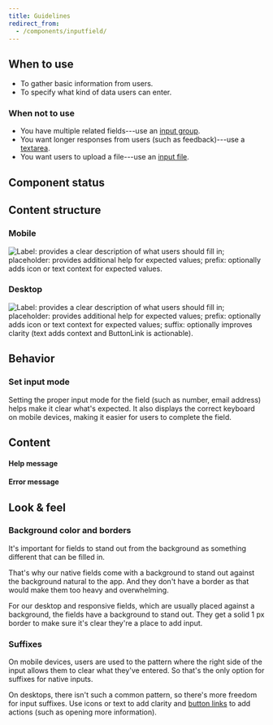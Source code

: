 ```yaml
---
title: Guidelines
redirect_from:
  - /components/inputfield/
---
```



<ReactExample exampleId="InputField-default" />

## When to use

- To gather basic information from users.
- To specify what kind of data users can enter.

### When not to use

- You have multiple related fields---use an [input group](/components/input/inputgroup/).
- You want longer responses from users (such as feedback)---use a [textarea](/components/input/textarea/).
- You want users to upload a file---use an [input file](/components/input/inputfile/).

## Component status

<ComponentStatus component="InputField" />

## Content structure

### Mobile

![Label: provides a clear description of what users should fill in; placeholder: provides additional help for expected values; prefix: optionally adds icon or text context for expected values.](fileId:4QJZqvBvRrLu6t9mwObCkA;nodeId:289%3A17)

### Desktop

![Label: provides a clear description of what users should fill in; placeholder: provides additional help for expected values; prefix: optionally adds icon or text context for expected values; suffix: optionally improves clarity (text adds context and ButtonLink is actionable).](fileId:4QJZqvBvRrLu6t9mwObCkA;nodeId:576%3A1259)

## Behavior

### Set input mode

Setting the proper input mode for the field (such as number, email address)
helps make it clear what's expected.
It also displays the correct keyboard on mobile devices,
making it easier for users to complete the field.

## Content

<InputLabelsSnippet />

<InputHelpErrorSnippet />

<!-- eslint-disable -->

#### Help message

<!-- eslint-enable -->

<ReactExample exampleId="InputField-help" minHeight={250} />

#### Error message

<ReactExample exampleId="InputField-error" minHeight={360} />

<InputPlaceholderSnippet />

## Look & feel

### Background color and borders

It's important for fields to stand out from the background
as something different that can be filled in.

That's why our native fields come with a <InlineToken name="paletteCloudNormal" alternateName /> background
to stand out against the <InlineToken name="paletteWhite" alternateName /> background natural to the app.
And they don't have a border as that would make them too heavy and overwhelming.

For our desktop and responsive fields,
which are usually placed against a <InlineToken name="paletteCloudLight" alternateName /> background,
the fields have a <InlineToken name="paletteWhite" alternateName /> background to stand out.
They get a solid 1 px border to make sure it's clear they're a place to add input.

### Suffixes

On mobile devices, users are used to the pattern
where the right side of the input allows them to clear what they've entered.
So that's the only option for suffixes for native inputs.

On desktops, there isn't such a common pattern,
so there's more freedom for input suffixes.
Use icons or text to add clarity
and [button links](/components/action/buttonlink/) to add actions
(such as opening more information).

<ReactExample exampleId="InputField-suffix" />
